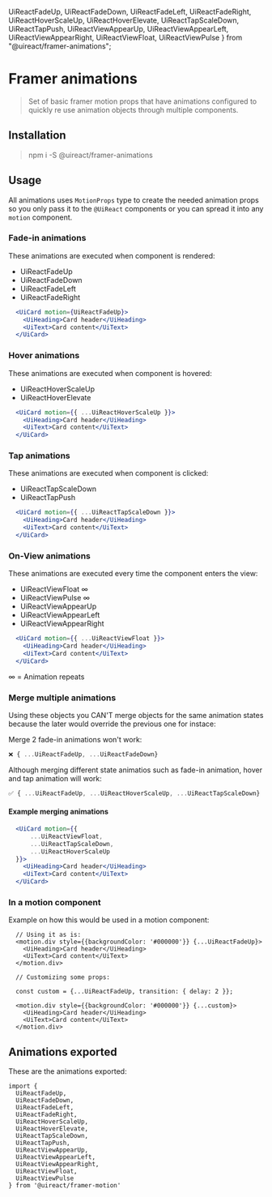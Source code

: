   UiReactFadeUp,
  UiReactFadeDown,
  UiReactFadeLeft,
  UiReactFadeRight,
  UiReactHoverScaleUp,
  UiReactHoverElevate,
  UiReactTapScaleDown,
  UiReactTapPush,
  UiReactViewAppearUp,
  UiReactViewAppearLeft,
  UiReactViewAppearRight,
  UiReactViewFloat,
  UiReactViewPulse
} from "@uireact/framer-animations";


# Framer animations
<Metadata packageName='framer-animations' packageJson={packageJson} />

> Set of basic framer motion props that have animations configured to quickly re use animation objects through multiple components.

## Installation

> npm i -S @uireact/framer-animations

## Usage

All animations uses `MotionProps` type to create the needed animation props so you only pass it to the `@UiReact` components or
you can spread it into any `motion` component.

### Fade-in animations

These animations are executed when component is rendered:

- UiReactFadeUp
- UiReactFadeDown 
- UiReactFadeLeft
- UiReactFadeRight

```jsx live scope={{ UiCard, UiHeading, UiText, UiReactFadeUp, UiReactFadeDown, UiReactFadeLeft, UiReactFadeRight }}
  <UiCard motion={UiReactFadeUp}>
    <UiHeading>Card header</UiHeading>
    <UiText>Card content</UiText>
  </UiCard>
```

### Hover animations

These animations are executed when component is hovered:

- UiReactHoverScaleUp 
- UiReactHoverElevate 

```jsx live scope={{ UiCard, UiHeading, UiText, UiReactHoverScaleUp, UiReactHoverElevate }}
  <UiCard motion={{ ...UiReactHoverScaleUp }}>
    <UiHeading>Card header</UiHeading>
    <UiText>Card content</UiText>
  </UiCard>
```

### Tap animations

These animations are executed when component is clicked:

- UiReactTapScaleDown
- UiReactTapPush

```jsx live scope={{ UiCard, UiHeading, UiText, UiReactTapScaleDown, UiReactTapPush }}
  <UiCard motion={{ ...UiReactTapScaleDown }}>
    <UiHeading>Card header</UiHeading>
    <UiText>Card content</UiText>
  </UiCard>
```

### On-View animations

These animations are executed every time the component enters the view:

- UiReactViewFloat 	&#8734;
- UiReactViewPulse 	&#8734;
- UiReactViewAppearUp
- UiReactViewAppearLeft
- UiReactViewAppearRight

```jsx live scope={{ UiCard, UiHeading, UiText, UiReactViewFloat, UiReactViewPulse, UiReactViewAppearUp, UiReactViewAppearLeft, UiReactViewAppearRight }}
  <UiCard motion={{ ...UiReactViewFloat }}>
    <UiHeading>Card header</UiHeading>
    <UiText>Card content</UiText>
  </UiCard>
```

&#8734; = Animation repeats

### Merge multiple animations

Using these objects you CAN'T merge objects for the same animation states because the later would override the previous one for instace:

Merge 2 fade-in animations won't work:

```ts
❌ { ...UiReactFadeUp, ...UiReactFadeDown}
```

Although merging different state animatios such as fade-in animation, hover and tap animation will work:

```ts
✅ { ...UiReactFadeUp, ...UiReactHoverScaleUp, ...UiReactTapScaleDown}
```
#### Example merging animations

```jsx live scope={{ UiCard, UiHeading, UiText, UiReactViewFloat, UiReactTapScaleDown, UiReactHoverScaleUp }}
  <UiCard motion={{ 
      ...UiReactViewFloat, 
      ...UiReactTapScaleDown, 
      ...UiReactHoverScaleUp
  }}>
    <UiHeading>Card header</UiHeading>
    <UiText>Card content</UiText>
  </UiCard>
```

### In a motion component
Example on how this would be used in a motion component: 

```tsx
  // Using it as is:
  <motion.div style={{backgroundColor: '#000000'}} {...UiReactFadeUp}>
    <UiHeading>Card header</UiHeading>
    <UiText>Card content</UiText>
  </motion.div>

  // Customizing some props:

  const custom = {...UiReactFadeUp, transition: { delay: 2 }};

  <motion.div style={{backgroundColor: '#000000'}} {...custom}>
    <UiHeading>Card header</UiHeading>
    <UiText>Card content</UiText>
  </motion.div>
```

## Animations exported

These are the animations exported:

```tsx
import {
  UiReactFadeUp,
  UiReactFadeDown,
  UiReactFadeLeft,
  UiReactFadeRight,
  UiReactHoverScaleUp,
  UiReactHoverElevate,
  UiReactTapScaleDown,
  UiReactTapPush,
  UiReactViewAppearUp,
  UiReactViewAppearLeft,
  UiReactViewAppearRight,
  UiReactViewFloat,
  UiReactViewPulse
} from '@uireact/framer-motion'
```
